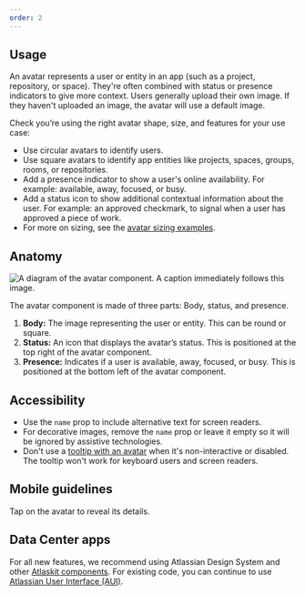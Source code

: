 ```yaml
---
order: 2
---
```


## Usage

An avatar represents a user or entity in an app (such as a project, repository, or space). They're
often combined with status or presence indicators to give more context. Users generally upload their
own image. If they haven't uploaded an image, the avatar will use a default image.

Check you’re using the right avatar shape, size, and features for your use case:

- Use circular avatars to identify users.
- Use square avatars to identify app entities like projects, spaces, groups, rooms, or repositories.
- Add a presence indicator to show a user's online availability. For example: available, away,
  focused, or busy.
- Add a status icon to show additional contextual information about the user. For example: an
  approved checkmark, to signal when a user has approved a piece of work.
- For more on sizing, see the [avatar sizing examples](/components/avatar/examples#size).

## Anatomy

![A diagram of the avatar component. A caption immediately follows this image.](images/avatar-anatomy.png)

The avatar component is made of three parts: Body, status, and presence.

1. **Body:** The image representing the user or entity. This can be round or square.
2. **Status:** An icon that displays the avatar’s status. This is positioned at the top right of the
   avatar component.
3. **Presence:** Indicates if a user is available, away, focused, or busy. This is positioned at the
   bottom left of the avatar component.

## Accessibility

- Use the `name` prop to include alternative text for screen readers.
- For decorative images, remove the `name` prop or leave it empty so it will be ignored by assistive
  technologies.
- Don't use a [tooltip with an avatar](examples#displaying-a-tooltip) when it's non-interactive or
  disabled. The tooltip won't work for keyboard users and screen readers.

## Mobile guidelines

Tap on the avatar to reveal its details.

## Data Center apps

For all new features, we recommend using Atlassian Design System and other
[Atlaskit components](https://atlaskit.atlassian.com/). For existing code, you can continue to use
[Atlassian User Interface (AUI)](https://aui.atlassian.com/).
